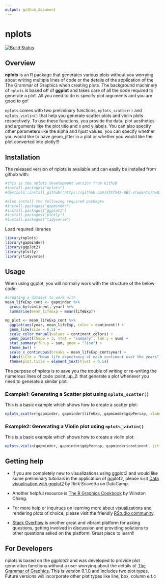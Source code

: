 ```yaml
---
output: github_document
---
```


# nplots

[![Build
Status](https://travis-ci.org/https://github.com/STAT545-UBC-students/hw07-rasiimwe/nplots.svg?branch=master)](https://travis-ci.org/https://github.com/STAT545-UBC-students/hw07-rasiimwe/nplots)

## Overview
**nplots** is an R package that generates various plots without you worrying about writing multiple lines of code or the details of the application of the The Grammar of Graphics when creating plots. The background machinery of `nplots` is based off of **ggplot** and takes care of all the code required to generate a plot.  All you need to do is specify plot arguments and you are good to go! 

`nplots` comes with two preliminary functions, `nplots_scatter()` and `nplots_violin()` that help you generate scatter plots and violin plots respectively. To use these functions, you provide the data, plot aesthetics and arguments like the plot title and x and y labels. You can also specify other parameters like the alpha and hjust values, you can specify whether you would like to have geom_jitter in a plot or whether you would like the plot converted into plotly!!!

## Installation

The released version of nplots is available and can easily be installed from github with:

```r
#this is the nplots development version from Github
#install.packages("nplots")
#devtools::install_github("https://github.com/STAT545-UBC-students/hw07-rasiimwe/nplots")

#also install the following required packages
#install.packages("gapminder")
#install.packages("ggplot2")
#install.packages("plotly")
#install.packages("tidyverse")

```


Load required libraries

```r
library(nplots)
library(gapminder)
library(ggplot2)
library(plotly)
library(tidyverse)
```

## Usage

When using ggplot, you will normally work with the structure of the below code:

```r
#creating a dataset to work with
mean_lifeExp_cont <- gapminder %>% 
  group_by(continent, year) %>% 
  summarise(mean_lifeExp = mean(lifeExp))

mp_plot <- mean_lifeExp_cont %>% 
  ggplot(aes(year, mean_lifeExp, color = continent)) +
  geom_line(size = 0.5) +
  scale_color_manual(values = continent_colors) + 
  geom_point(shape = 3, stat = 'summary', fun.y = sum) +
  stat_summary(fun.y = sum, geom = "line") + 
  theme_bw() +
  scale_x_continuous(breaks = mean_lifeExp_cont$year) +
  labs(title = "Mean life expectancy of each continent over the years") +
  theme(plot.title = element_text(hjust = 0.5))
```

The purpose of nplots is to save you the trouble of writing or re-writing the numerous lines of code :point_up_2: that generate a plot whenever you need to generate a similar plot. 

### Example1: Generating a Scatter plot using `nplots_scatter()`

This is a basic example which shows how to create a scatter plot:

```r
nplots_scatter(gapminder, gapminder$lifeExp, gapminder$gdpPercap, xlab="lifeExp", ylab="gdpPercap", title="lifeExp Vs GdpPercap", plotly=FALSE)
```

### Example2: Generating a Violin plot using `nplots_violin()`

This is a basic example which shows how to create a violin plot:

```r
nplots_violin(gapminder, gapminder$gdpPercap, gapminder$continent, jitter=TRUE, order=TRUE, xlab="", ylab="gdpPercap", title="gdpPercap across contients", plotly=FALSE, alpha=0.05, hjust=0.6)
```


## Getting help

* If you are completely new to visualizations using ggplot2 and would like some preliminary tutorials in the application of ggplot2, please visit [Data visualisation with ggplot2](https://www.datacamp.com/courses/data-visualization-with-ggplot2-1) by Rick Scavetta on DataCamp.  
* Another helpful resource is [The R Graphics Cookbook](http://amzn.to/2dVfMfn) by Winston Chang. 


* For more help or inquirues on learning more about visualizations and rendering plots of choice, please visit the friendly [RStudio community](https://community.rstudio.com/). 

* [Stack Overflow](http://stackoverflow.com/questions/tagged/ggplot2?sort=frequent&pageSize=50) is another great and vibrant platform for asking questions, getting involved in discussion and providing solutions to other questions asked on the platform. Great place to learn!!

## For Developers
nplots is based on the ggplots2 and was developed to provide plot generation functions without a user worrying about the details of [The
Grammar of Graphics](http://amzn.to/2ef1eWp). 
This is version 0.1.0 and includes two plot types. Future versions will incorporate other plot types like line, box, column e.t.c
